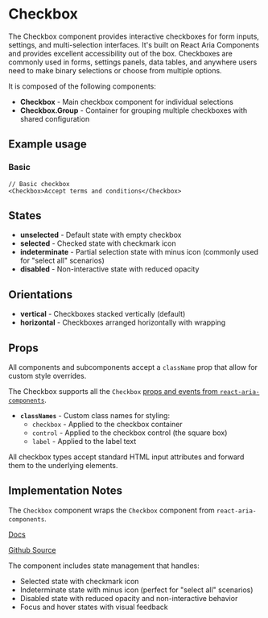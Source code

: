 

<Meta of={CheckboxStories} />

# Checkbox
The Checkbox component provides interactive checkboxes for form inputs, settings, and multi-selection interfaces. It's built on React Aria Components and provides excellent accessibility out of the box. Checkboxes are commonly used in forms, settings panels, data tables, and anywhere users need to make binary selections or choose from multiple options.

It is composed of the following components:
- **Checkbox** - Main checkbox component for individual selections
- **Checkbox.Group** - Container for grouping multiple checkboxes with shared configuration


## Example usage

### Basic
```tsx
// Basic checkbox
<Checkbox>Accept terms and conditions</Checkbox>
```
<Canvas of={CheckboxStories.Default} />

## States

* **unselected** - Default state with empty checkbox
* **selected** - Checked state with checkmark icon
* **indeterminate** - Partial selection state with minus icon (commonly used for "select all" scenarios)
* **disabled** - Non-interactive state with reduced opacity

## Orientations

* **vertical** - Checkboxes stacked vertically (default)
* **horizontal** - Checkboxes arranged horizontally with wrapping


## Props
All components and subcomponents accept a `className` prop that allow for custom style overrides.

The Checkbox supports all the `Checkbox` [props and events from `react-aria-components`](https://react-spectrum.adobe.com/react-aria/Checkbox.html#props).

* **`classNames`** - Custom class names for styling:
  * `checkbox` - Applied to the checkbox container
  * `control` - Applied to the checkbox control (the square box)
  * `label` - Applied to the label text

All checkbox types accept standard HTML input attributes and forward them to the underlying elements.

## Implementation Notes
The `Checkbox` component wraps the `Checkbox` component from `react-aria-components`.

[Docs](https://react-spectrum.adobe.com/react-spectrum/Checkbox.html)

[Github Source](https://github.com/gohypergiant/standard-toolkit/tree/main/design-toolkit/components/src/components/checkbox)

The component includes state management that handles:
- Selected state with checkmark icon
- Indeterminate state with minus icon (perfect for "select all" scenarios)
- Disabled state with reduced opacity and non-interactive behavior
- Focus and hover states with visual feedback
